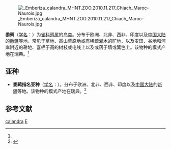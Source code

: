 {{Speciesbox
| name = 黍鹀
| status = 
| status_system = 
| image = Emberiza calandra -Jardin des Plantes, Paris, France-8.jpg
| genus = Emberiza
| species = calandra
| authority = ([[卡尔·林奈|Linnaeus]])<ref name='id4201'>{{cite web| url =http://www.bioinfo.cn/db05/BjdwSpecies.php?action=view&id=4201| title =黍鹀| work =《中国动物物种编目数据库》| publisher =中国科学院微生物研究所| author =中国科学院动物研究所| accessdate =2009-04-04| deadurl =yes| archiveurl =https://web.archive.org/web/20160305031008/http://www.bioinfo.cn/db05/BjdwSpecies.php?action=view&id=4201| archivedate =2016-03-05}}</ref>
}}
[[File:_Emberiza_calandra_MHNT.ZOO.2010.11.217_Chiach_Maroc-Naurois.jpg|thumb]]

'''黍鹀'''（[[学名|学名]]：{{lang|la|''Emberiza calandra''}}）为[[雀科|雀科]][[鹀属|鹀属]]的[[鸟类|鸟类]]。分布于欧洲、北非、西非、印度以及[[中国大陆|中国大陆]]的[[新疆|新疆]]等地，常见于草地、高山草原地或有稀疏灌木的旷地、以及麦田、谷地和河岸附近的耕地、喜栖于高的树枝或电线上以及或落于墙或篱笆上。该物种的模式产地在瑞典。<ref name='id4201'/>

== 亚种 ==
* '''黍鹀指名亚种'''（[[学名|学名]]：{{lang|la|''Emberiza calandra calandra''}}）。分布于欧洲、北非、西非、印度以及[[中国大陆|中国大陆]]的[[新疆|新疆]]等地。该物种的模式产地在瑞典。<ref name='id4202'>{{cite web| url =http://www.bioinfo.cn/db05/BjdwSpecies.php?action=view&id=4202| title =黍鹀指名亚种| work =《中国动物物种编目数据库》| publisher =中国科学院微生物研究所| author =中国科学院动物研究所| accessdate =2009-04-04| deadurl =yes| archiveurl =https://web.archive.org/web/20160305085347/http://www.bioinfo.cn/db05/BjdwSpecies.php?action=view&id=4202| archivedate =2016-03-05}}</ref>

== 参考文献 ==
{{reflist}}
{{Taxonbar|from=Q27220}}

[[Category:鹀属|calandra]]
[[Category:1758年描述的鳥類|E]]

{{雀形目小作品}}